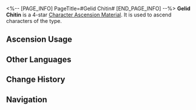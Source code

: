 <%-- [PAGE_INFO]
PageTitle=#Gelid Chitin#
[END_PAGE_INFO] --%>
{{Item Infobox
|id          = 110413
|image       = Item Gelid Chitin.png
|type        = Character Ascension Material
|invCategory = Upgrade Materials
|rarity      = 4
|effect      = Frosty chitin emitting a cold humming. Can be used for the Ascension of Ice characters.
|description = Strange chitin peeled off from an interdimensional creature. Although not freezing cold anymore, it remains trembling, absorbing heat from its surroundings.
|source1     = [[Stagnant Shadow: Cloudford]]
|source2     = [[Stagnant Shadow (Cloudford)]]
|source3     = [[Omni-Synthesizer]] &mdash; Material Exchange
}}
{{Description|''"How has no one thought of selling it to worlds where they don't have air conditioners? It works like an air conditioner and sounds as loud as one, too."''}}
'''Gelid Chitin''' is a 4-star [[Character Ascension Material]]. It is used to ascend characters of the {{Color|undefined|link=1}} type.

==Ascension Usage==
{{Ascension Usage}}

==Other Languages==
{{Other Languages
|en   = Gelid Chitin
|zhs  = 苦寒晶壳
|zht  = 苦寒晶殼
|ja   = 苦寒晶殻
|ko   = 혹한 갑각
|es   = Quitina gélida
|fr   = Chitine gelée
|ru   = Гелидный хитин
|th   = Gelid Chitin
|vi   = Vỏ Tinh Thể Rét Buốt
|de   = Eisiges Chitin
|id   = Gelid Chitin
|pt   = Quitina Gélida
}}

==Change History==
{{Change History|1.0}}

==Navigation==
{{Upgrade Material Navbox}}